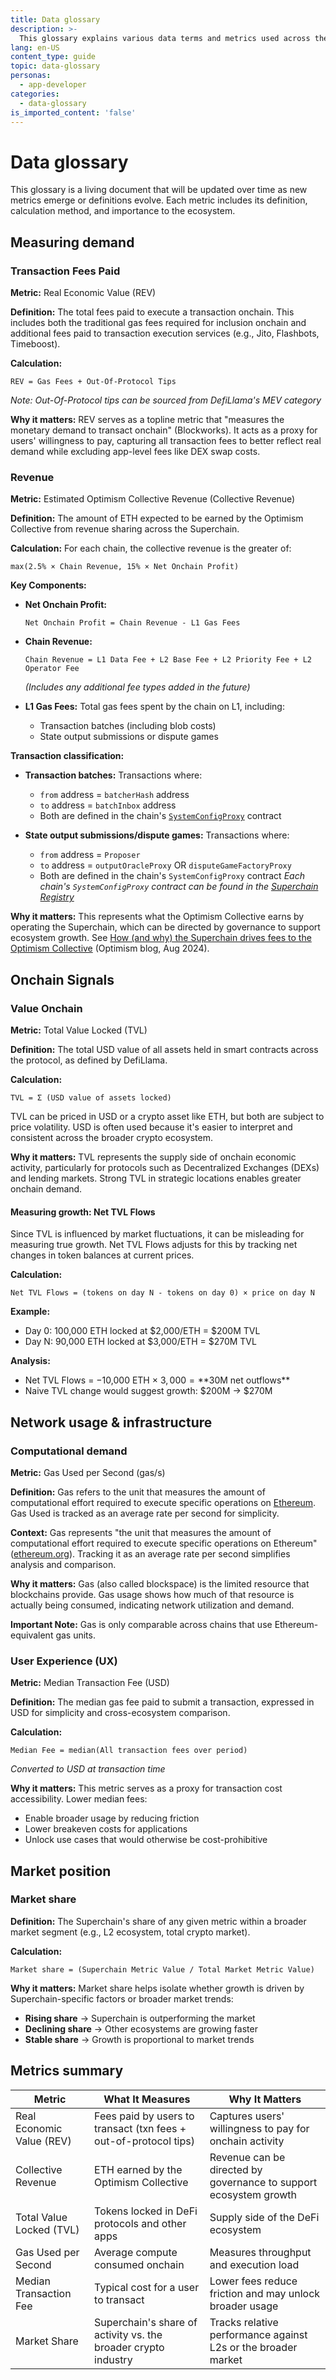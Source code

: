 ```yaml
---
title: Data glossary
description: >-
  This glossary explains various data terms and metrics used across the Superchain ecosystem.
lang: en-US
content_type: guide
topic: data-glossary
personas:
  - app-developer
categories:
  - data-glossary
is_imported_content: 'false'
---
```



# Data glossary

This glossary is a living document that will be updated over time as new metrics emerge or definitions evolve. Each metric includes its definition, calculation method, and importance to the ecosystem.

## Measuring demand

### Transaction Fees Paid

**Metric:** Real Economic Value (REV)

**Definition:** The total fees paid to execute a transaction onchain. This includes both the traditional gas fees required for inclusion onchain and additional fees paid to transaction execution services (e.g., Jito, Flashbots, Timeboost).

**Calculation:**

```
REV = Gas Fees + Out-Of-Protocol Tips
```

*Note: Out-Of-Protocol tips can be sourced from DefiLlama's MEV category*

**Why it matters:**
REV serves as a topline metric that "measures the monetary demand to transact onchain" (Blockworks). It acts as a proxy for users' willingness to pay, capturing all transaction fees to better reflect real demand while excluding app-level fees like DEX swap costs.

### Revenue

**Metric:** Estimated Optimism Collective Revenue (Collective Revenue)

**Definition:** The amount of ETH expected to be earned by the Optimism Collective from revenue sharing across the Superchain.

**Calculation:**
For each chain, the collective revenue is the greater of:

```
max(2.5% × Chain Revenue, 15% × Net Onchain Profit)
```
**Key Components:**

*   **Net Onchain Profit:**
    ```
    Net Onchain Profit = Chain Revenue - L1 Gas Fees
    ```

*   **Chain Revenue:**
    ```
    Chain Revenue = L1 Data Fee + L2 Base Fee + L2 Priority Fee + L2 Operator Fee
    ```
    *(Includes any additional fee types added in the future)*

*   **L1 Gas Fees:** Total gas fees spent by the chain on L1, including:
    *   Transaction batches (including blob costs)
    *   State output submissions or dispute games

**Transaction classification:**

*   **Transaction batches:** Transactions where:
    *   `from` address = `batcherHash` address
    *   `to` address = `batchInbox` address
    *   Both are defined in the chain's [`SystemConfigProxy`](/stack/smart-contracts/smart-contracts#systemconfig) contract

*   **State output submissions/dispute games:** Transactions where:
    *   `from` address = `Proposer`
    *   `to` address = `outputOracleProxy` OR `disputeGameFactoryProxy`
    *   Both are defined in the chain's `SystemConfigProxy` contract
        *Each chain's `SystemConfigProxy` contract can be found in the [Superchain Registry](/superchain/superchain-registry)*

**Why it matters:**
This represents what the Optimism Collective earns by operating the Superchain, which can be directed by governance to support ecosystem growth. See [How (and why) the Superchain drives fees to the Optimism Collective](https://optimism.mirror.xyz/ZfAOqiAH8-xjpgfX_PdQBa1dG4QRgKkJkYe08GvGJR8) (Optimism blog, Aug 2024).

## Onchain Signals

### Value Onchain

**Metric:** Total Value Locked (TVL)

**Definition:** The total USD value of all assets held in smart contracts across the protocol, as defined by DefiLlama.

**Calculation:**

```
TVL = Σ (USD value of assets locked)
```
<Callout type="info">
TVL can be priced in USD or a crypto asset like ETH, but both are subject to price volatility. USD is often used because it's easier to interpret and consistent across the broader crypto ecosystem.
</Callout>

**Why it matters:**
TVL represents the supply side of onchain economic activity, particularly for protocols such as Decentralized Exchanges (DEXs) and lending markets. Strong TVL in strategic locations enables greater onchain demand.

#### Measuring growth: Net TVL Flows

Since TVL is influenced by market fluctuations, it can be misleading for measuring true growth. Net TVL Flows adjusts for this by tracking net changes in token balances at current prices.

**Calculation:**

```
Net TVL Flows = (tokens on day N - tokens on day 0) × price on day N
```

**Example:**

*   Day 0: 100,000 ETH locked at $2,000/ETH = $200M TVL
*   Day N: 90,000 ETH locked at $3,000/ETH = $270M TVL

**Analysis:**

*   Net TVL Flows = −10,000 ETH × $3,000 = **$30M net outflows**
*   Naive TVL change would suggest growth: $200M → $270M

## Network usage & infrastructure

### Computational demand

**Metric:** Gas Used per Second (gas/s)

**Definition:** Gas refers to the unit that measures the amount of computational effort required to execute specific operations on [Ethereum](ethereum.org). 
Gas Used is tracked as an average rate per second for simplicity.

**Context:**
Gas represents "the unit that measures the amount of computational effort required to execute specific operations on Ethereum" ([ethereum.org](https://ethereum.org)). Tracking it as an average rate per second simplifies analysis and comparison.

**Why it matters:**
Gas (also called blockspace) is the limited resource that blockchains provide. Gas usage shows how much of that resource is actually being consumed, indicating network utilization and demand.

**Important Note:** Gas is only comparable across chains that use Ethereum-equivalent gas units.

### User Experience (UX)

**Metric:** Median Transaction Fee (USD)

**Definition:** The median gas fee paid to submit a transaction, expressed in USD for simplicity and cross-ecosystem comparison.

**Calculation:**

```
Median Fee = median(All transaction fees over period)
```

*Converted to USD at transaction time*

**Why it matters:**
This metric serves as a proxy for transaction cost accessibility. Lower median fees:

*   Enable broader usage by reducing friction
*   Lower breakeven costs for applications
*   Unlock use cases that would otherwise be cost-prohibitive

## Market position

### Market share

**Definition:** The Superchain's share of any given metric within a broader market segment (e.g., L2 ecosystem, total crypto market).

**Calculation:**

```
Market share = (Superchain Metric Value / Total Market Metric Value)
```

**Why it matters:**
Market share helps isolate whether growth is driven by Superchain-specific factors or broader market trends:

*   **Rising share** → Superchain is outperforming the market
*   **Declining share** → Other ecosystems are growing faster
*   **Stable share** → Growth is proportional to market trends

## Metrics summary

| Metric                    | What It Measures                                                 | Why It Matters                                                    |
| ------------------------- | ---------------------------------------------------------------- | ----------------------------------------------------------------- |
| Real Economic Value (REV) | Fees paid by users to transact (txn fees + out-of-protocol tips) | Captures users' willingness to pay for onchain activity           |
| Collective Revenue        | ETH earned by the Optimism Collective                            | Revenue can be directed by governance to support ecosystem growth |
| Total Value Locked (TVL)  | Tokens locked in DeFi protocols and other apps                   | Supply side of the DeFi ecosystem                                 |
| Gas Used per Second       | Average compute consumed onchain                                 | Measures throughput and execution load                            |
| Median Transaction Fee    | Typical cost for a user to transact                              | Lower fees reduce friction and may unlock broader usage           |
| Market Share              | Superchain's share of activity vs. the broader crypto industry   | Tracks relative performance against L2s or the broader market     |
